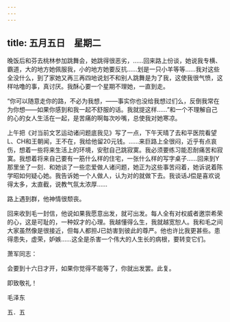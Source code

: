 ```yaml
---
---
---
```

title: 五月五日　星期二
---




晚饭后和芬去桃林参加跳舞会，她跳得很恶劣，……回来路上份谈，她说我专横、霸道，大的地方她佩服我，小的地方她要反抗……划是一只小羊等等……我对这些全没什么，到了家她又再三再四地说划不和别人跳舞是为了我，这使我很气愤，这样咕噜的事，真讨厌。我酥心要一个星期不理她，一直到走。

“你可以随意走你的路，不必为我想，——事实你也没给我想过们么，反倒我常在为你想——如果你感到和我一起不舒服的话。我就提这样……”和一个不理解自己的心的女人生活在一起，是苦痛的啊每次吵嘴，总使我对她寒凉。

上午把《对当前文艺运动诸问题底我见》写了一点，下午天晴了去和平医院看望L、CH和王朝闻，王不在，我给他留20元钱。……来巨路上全很闷，近乎有点哀伤，想着一些将来生活上的环境，安慰自己跳寂寞。我必须要练习能忍耐痛苦和寂寞。我想着将来自己要有一筋什么样的住宅，一张什么样的写字桌子……回来到Y那里坐了一刻．和她谈了一些恋爱做人诸问题，她正为这些事苦闷着，她诉说着陈学昭如何疑心她。我告诉她一个人做人，认为对的就做下去。我谈话J偿是喜欢说得太多，太直截，说教气氛太浓厚……

路上遇到群，他神情很颓丧。

回来收到毛一封信，他说如果我愿意出发，就可出发。每人全有对权威者邀崇希荣的心，这是可耻的，一种奴才的心理。我越懂得么生，我就越宽恕人。我和毛之间大家虽然像是很接近，但每人都担J已妨害到彼此的尊严。他也许比我更甚些。患得患失，虚荣，妒嫉……这全是杀害一个伟大的人生长的病根，要转变它们。

萧军同志：

会要到十六日才开，如果你觉得不能等了，你就出发罢。此复。

即致敬礼！

毛泽东

五．五